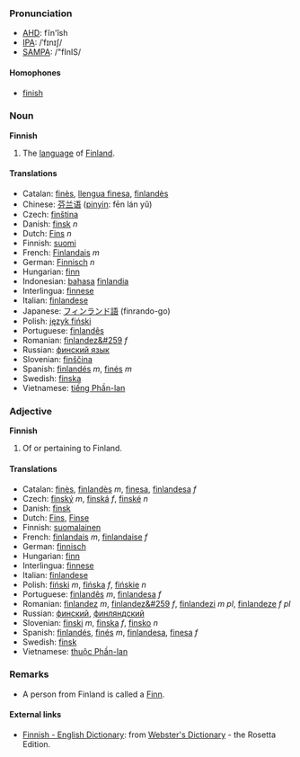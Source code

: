 ===Pronunciation===
*[[w:AHD|AHD]]: fĭn'ĭsh
*[[w:IPA|IPA]]: /ˈfɪnɪʃ/
*[[w:SAMPA|SAMPA]]: /"fInIS/

====Homophones====
*[[finish]]

===Noun===
'''Finnish'''

# The [[language]] of [[Finland]].

====Translations====
*Catalan: [[finès]], [[llengua finesa]], [[finlandès]]
*Chinese: [[芬兰语]] ([[pinyin]]: fēn lán yǔ)
*Czech: [[finština]]
*Danish: [[finsk]] ''n''
*Dutch: [[Fins]] ''n''
*Finnish: [[suomi]]
*French: [[Finlandais]] ''m''
*German: [[Finnisch]] ''n''
*Hungarian: [[finn]]
*Indonesian: [[bahasa]] [[finlandia]]
*Interlingua: [[finnese]]
*Italian: [[finlandese]]
*Japanese: [[フィンランド]][[語]] (finrando-go)
*Polish: [[język fiński]]
*Portuguese: [[finlandês]]
*Romanian: [[finlandez&#259]] ''f''
*Russian: [[финский язык]]
*Slovenian: [[finščina]]
*Spanish: [[finlandés]] ''m'', [[finés]] ''m''
*Swedish: [[finska]]
*Vietnamese: [[tiếng Phần-lan]]

===Adjective===
'''Finnish'''

# Of or pertaining to Finland.

====Translations====
*Catalan: [[finès]], [[finlandès]] ''m'', [[finesa]], [[finlandesa]] ''f''
*Czech: [[finský]] ''m'', [[finská]] ''f'', [[finské]] ''n''
*Danish: [[finsk]]
*Dutch: [[Fins]], [[Finse]]
*Finnish: [[suomalainen]]
*French: [[finlandais]] ''m'', [[finlandaise]] ''f''
*German: [[finnisch]]
*Hungarian: [[finn]]
*Interlingua: [[finnese]]
*Italian: [[finlandese]]
*Polish: [[fiński]] ''m'', [[fińska]] ''f'', [[fińskie]] ''n''
*Portuguese: [[finlandês]] ''m'', [[finlandesa]] ''f''
*Romanian: [[finlandez]] ''m'', [[finlandez&#259]] ''f'', [[finlandezi]] ''m pl'', [[finlandeze]] ''f pl''
*Russian: [[финский]], [[финляндский]]
*Slovenian: [[finski]] ''m'', [[finska]] ''f'', [[finsko]] ''n''
*Spanish: [[finlandés]], [[finés]] ''m'', [[finlandesa]], [[finesa]] ''f''
*Swedish: [[finsk]]
*Vietnamese: [[thuộc Phần-lan]]

=== Remarks ===
* A person from Finland is called a [[Finn]].

==== External links====
*[http://www.websters-online-dictionary.org/definition/Finnish-english/ Finnish - English Dictionary]: from [http://www.websters-online-dictionary.org/ Webster's Dictionary] - the Rosetta Edition.